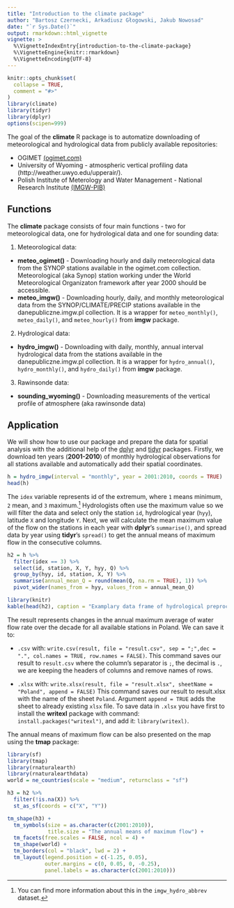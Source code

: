 ```yaml
---
title: "Introduction to the climate package"
author: "Bartosz Czernecki, Arkadiusz Głogowski, Jakub Nowosad"
date: "`r Sys.Date()`"
output: rmarkdown::html_vignette
vignette: >
  %\VignetteIndexEntry{introduction-to-the-climate-package}
  %\VignetteEngine{knitr::rmarkdown}
  %\VignetteEncoding{UTF-8}
---
```


```r
knitr::opts_chunk$set(
  collapse = TRUE,
  comment = "#>"
)
library(climate)
library(tidyr)
library(dplyr)
options(scipen=999)
```

The goal of the  **climate** R package is to automatize downloading of meteorological
and hydrological data from publicly available repositories:

- OGIMET [(ogimet.com)](http://ogimet.com/index.phtml.en) 
- University of Wyoming - atmospheric vertical profiling data (http://weather.uwyo.edu/upperair/).
- Polish Institute of Meterology and Water Management - National Research Institute [(IMGW-PIB)](https://dane.imgw.pl/)

## Functions 

The **climate** package consists of four main functions - two for meteorological data, one for hydrological data and one for sounding data:

1. Meteorological data:

- **meteo_ogimet()** - Downloading hourly and daily meteorological data from the SYNOP stations available in the ogimet.com collection.
Meteorological (aka Synop) station working under the World Meteorological Organizaton framework after year 2000 should be accessible.
- **meteo_imgw()** -  Downloading hourly, daily, and monthly meteorological data from the SYNOP/CLIMATE/PRECIP stations available in the danepubliczne.imgw.pl collection. 
It is a wrapper for `meteo_monthly()`, `meteo_daily()`,
and `meteo_hourly()` from **imgw** package.

2. Hydrological data: 

- **hydro_imgw()** -  Downloading with daily, monthly, annual interval hydrological data from the stations available in the danepubliczne.imgw.pl collection. 
It is a wrapper for `hydro_annual()`, `hydro_monthly()`, and `hydro_daily()`    from **imgw** package.

3. Rawinsonde data: 

- **sounding_wyoming()** - Downloading measurements of the vertical profile of atmosphere (aka rawinsonde data)
    
## Application

We will show how to use our package and prepare the data for spatial analysis with the additional help of the [dplyr](https://cran.r-project.org/web/packages/dplyr/vignettes/dplyr.html) and [tidyr](https://cran.r-project.org/web/packages/tidyr/vignettes/tidy-data.html) packages.
Firstly, we download ten years (**2001-2010**) of monthly hydrological observations for all stations available and automatically add their spatial coordinates. 

```r
h = hydro_imgw(interval = "monthly", year = 2001:2010, coords = TRUE)
head(h)
```

The `idex` variable represents id of the extremum, where `1` means minimum, `2` mean, and `3` maximum.^[You can find more information about this in the `imgw_hydro_abbrev` dataset.]
Hydrologists often use the maximum value so we will filter the data and select only the station `id`, hydrological year (`hyy`), latitude `X` and longitude `Y`.
Next, we will calculate the mean maximum value of the flow on the stations in each year with **dplyr**'s `summarise()`, and spread data by year using **tidyr**'s `spread()` to get the annual means of maximum flow in the consecutive columns.

```r
h2 = h %>%
  filter(idex == 3) %>%
  select(id, station, X, Y, hyy, Q) %>%
  group_by(hyy, id, station, X, Y) %>%
  summarise(annual_mean_Q = round(mean(Q, na.rm = TRUE), 1)) %>% 
  pivot_wider(names_from = hyy, values_from = annual_mean_Q)
```

```r
library(knitr)
kable(head(h2), caption = "Examplary data frame of hydrological preprocesssing.")
```

<!-- The resulting table can be easily exported to any spatial software with a changing annual maximum annual average water flow rate over the decade for Poland as a whole. -->
The result represents changes in the annual maximum average of water flow rate over the decade for all available stations in Poland. 
We can save it to:

- `.csv` with: `write.csv(result, file = "result.csv", sep = ";",dec = ".", col.names = TRUE, row.names = FALSE)`. 
This command saves our result to `result.csv` where the column's separator is `;`, the decimal is `.`, we are keeping the headers of columns and remove names of rows.

- `.xlsx` with: `write.xlsx(result, file = "result.xlsx", sheetName = "Poland", append = FALSE)`
This command saves our result to result.xlsx with the name of the sheet `Poland`. Argument `append = TRUE` adds the sheet to already existing `xlsx` file.
To save data in `.xlsx` you have first to install the **writexl** package with command: `install.packages("writexl")`, and add it: `library(writexl)`.
 
The annual means of maximum flow can be also presented on the map using the **tmap** package:

```r
library(sf)
library(tmap)
library(rnaturalearth)
library(rnaturalearthdata)
world = ne_countries(scale = "medium", returnclass = "sf")

h3 = h2 %>% 
  filter(!is.na(X)) %>% 
  st_as_sf(coords = c("X", "Y"))

tm_shape(h3) + 
  tm_symbols(size = as.character(c(2001:2010)),
             title.size = "The annual means of maximum flow") +
  tm_facets(free.scales = FALSE, ncol = 4) + 
  tm_shape(world) + 
  tm_borders(col = "black", lwd = 2) +
  tm_layout(legend.position = c(-1.25, 0.05),
            outer.margins = c(0, 0.05, 0, -0.25),
            panel.labels = as.character(c(2001:2010)))
```

<!-- ![Mean maximum annual flow](../../docs/articles/articles/pl_files/figure-html/unnamed-chunk-1-1.png) -->
